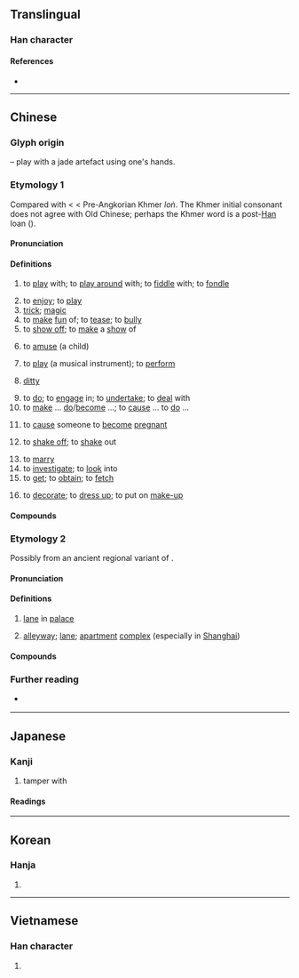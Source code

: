 {{character info/new}}
==Translingual==

===Han character===
{{Han char|rn=55|rad=廾|as=04|sn=7|four=10441|canj=MGT|ids=⿱王廾}}

====References====
* {{Han ref|kx=0353.170|dkj=09596|dj=0669.010|hdz=10515.010|uh=5F04|ud=24324|bh=A7CB|bd=42955}}

----

==Chinese==

===Glyph origin===
{{Han etym}}
{{Han compound|玉|廾|ls=ic|t1=jade|t2=hands}} – play with a jade artefact using one's hands.

===Etymology 1===
{{zh-forms|alt=挵}}
Compared with {{cog|km|លួង||to console; to cheer; to coax; to flatter}} < {{cog|mkh-okm|lvaṅ||to cheer, amuse, entertain, divert}} < Pre-Angkorian Khmer ''loṅ''. The Khmer initial consonant does not agree with Old Chinese; perhaps the Khmer word is a post-[[Han]] loan ({{zh-ref|Schuessler, 2007}}).

====Pronunciation====
{{zh-pron
|m=nòng,nèng,2nb=colloquial
|c=lung6,nung6
|h=pfs=nung
|md=lâe̤ng/lông
|md_note=lâe̤ng - colloquial; lông - literary
|mn=lāng/lōng
|mn_note=lāng - colloquial; lōng - literary
|mn-t=long6
|w=3lon
|mc=y
|oc=y
|ma=y
|cat=v,n
}}

====Definitions====
{{zh-hanzi}}

# to [[play]] with; to [[play around]] with; to [[fiddle]] with; to [[fondle]]
#: {{zh-x|真的 是 命運 弄 人。|It must be a quirk of fate.}}
# to [[enjoy]]; to [[play]]
# [[trick]]; [[magic]]
# to [[make]] [[fun]] of; to [[tease]]; to [[bully]]
# to [[show off]]; to [[make]] a [[show]] of
# {{lb|zh|Min Nan}} to [[amuse]] (a child)
# {{lb|zh|music}} to [[play]] (a musical instrument); to [[perform]]
# {{lb|zh|music}} [[ditty]]
# to [[do]]; to [[engage]] in; to [[undertake]]; to [[deal]] with
# to [[make]] ... [[do]]/[[become]] ...; to [[cause]] ... to [[do]] ...
#: {{zh-x|他 把 小孩 弄 哭 了。|He '''made''' the kid cry.}}
# {{lb|zh|colloquial}} to [[cause]] someone to [[become]] [[pregnant]]
# {{lb|zh|Min Nan}} to [[shake off]]; to [[shake]] out
# to [[marry]]
# to [[investigate]]; to [[look]] into
# to [[get]]; to [[obtain]]; to [[fetch]]
#: {{zh-x|你 這 書 哪兒{r} 弄 的 呀。|Where did you '''get''' the book?}}
# to [[decorate]]; to [[dress up]]; to put on [[make-up]]

====Compounds====
{{zh-der|彈弄|捏弄|搬脣弄舌|弄兵潢池|弄月嘲風|弄瓦之喜|弄璋之喜|弄刺子兒|不好弄|弄來弄去|品弄|五花爨弄|弄筆墨|丟眉弄色|弄乾坤|弄口鳴舌|丟眉弄眼|弄左性|弄飯|好弄玄虛|弄筆端|傳杯弄盞|弄狗相咬|弄精細|咂嘴弄舌|弄喧搗鬼|弄險|愚弄|弄好|弄口|弄法|弄盞傳杯|弄鬼|弄腔調|含飴弄孫|弄璋|弄鬼弔猴|弄鬼妝么|弄風兒|弄錢|弄送|弄車鼓|弄虛頭|弄虛作假|弄臣|弄聳|弄翰|弄精魂|弄粉調朱|弄窩子|弄神弄鬼|弄白相|弄瓦|弄璋之慶|弄玉偷香|弄獐|弄濤|弄潮兒|弄水|弄死|弄權|弄柳拈花|弄月摶風|弄月|弄文|弄擰了|弄手腳|弄性|弄巧成拙|弄巧反拙|弄岔|弄局|弄小性兒|弄小|弄嘴弄舌|弄嘴|弄刀|弄假成真|弄丸|弄喧|弄錯|弄斧班門|一弄兒|弄優|弄甏|哄弄|嬉弄|作弄|弄鬆|唆弄|弄空頭|專國弄權|團弄|弄精神|嘲弄|弄性尚氣|媟弄|嘲風弄月|侍弄|弄文輕武|弄髒|和弄|圈弄|弄壞|吟風弄月|弄堂|弄乖|咂嘴弄脣|弄潮|弄倒|弄破|弄鬼搏沙|弄影|出乖弄醜|弄獐宰相|弄筆|撥弄|搏香弄粉|盤弄|搔頭弄姿|掉嘴弄舌|挑弄|撥弄是非|擠眼弄眉|播弄|抓弄|梅花三弄|搬弄|掬弄|持刀弄棒|摶香弄粉|撩弄|摩弄|挾勢弄權|玩弄|扯皮弄筋|撮弄|撫弄|瑟弄琴調|抱子弄孫|搬弄口舌|漁陽弄|搬口弄舌|禍弄|江南弄|瞞神弄鬼|攛弄|掇弄|盜弄|拈弄|拈花弄月|捉弄|掉弄|瑟調琴弄|班門弄斧|捕風弄月|插圈弄套|擠眉弄眼|拿板弄勢|提刀弄斧|狎弄|搬弄是非|火上弄冰|把弄|戲弄|抬鼓弄|故弄玄虛|沒打弄|搔首弄姿|潢池弄兵|摶砂弄汞|賣弄|翻弄|造化弄人|車鼓弄|簸弄|竊弄威權|調絃弄管|踢天弄井|顯弄|般弄|胡弄局|調嘴弄舌|舞文弄墨|踢弄|鬼弄|舞弄|販弄|調墨弄筆|顧影弄姿|舞筆弄文|簉弄|變弄|竊弄|調脣弄舌|飯飽弄箸|耍弄|運弄|翻脣弄舌|調風弄月|調舌弄脣|調弄|裝神弄鬼|舞文弄法}}

===Etymology 2===
{{zh-forms|alt=衖}}
Possibly from an ancient regional variant of {{och-l|巷|alley}}.

====Pronunciation====
{{zh-pron
|m=lòng
|c=lung6
|md=lâe̤ng
|mn=lāng/lōng
|mn_note=lāng - colloquial; lōng - literary
|mn-t=long6
|w=3lon
|mc=y
|oc=y
|cat=n
}}

====Definitions====
{{zh-hanzi}}

# {{lb|zh|historical}} [[lane]] in [[palace]]
# {{lb|zh|regional}} [[alleyway]]; [[lane]]; [[apartment]] [[complex]] (especially in [[Shanghai]])
#: {{zh-x|^安-遠 ^路 ^一-八 弄{Lòng}|18 Anyuan Road}}

====Compounds====
{{zh-der|fold=1|巷弄|弄堂}}

===Further reading===
* {{q|Min Nan pronunciation audio}} {{thcwd|3143}}

{{zh-cat|Elementary}}

----

==Japanese==

===Kanji===
{{ja-kanji|grade=c|rs=廾04}}

# tamper with

====Readings====
{{ja-readings
|goon=る
|kanon=ろう
|kun=もてあそ-ぶ, たわむ-れる, いじ-る, いじく-る, いら-う, いろ-う, まさぐ-る
}}

----

==Korean==

===Hanja===
{{ko-hanja|hangeul=[[롱]]>[[농]]|eumhun=|rv=rong>nong|mr=rong>nong|y=long>nong}}

# {{rfdef|ko|sort=廾04}}

----

==Vietnamese==

===Han character===
{{vi-hantu|[[lộng]], [[lóng]], [[lồng]], [[luồng]], [[lòng]], [[lụng]], [[trổng]]|rs=廾04}}

# {{rfdef|vi|sort=廾04}}